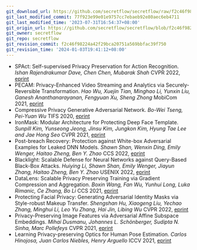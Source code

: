 ```yaml
---
git_download_url: https://github.com/secretflow/secretflow/raw/f2c46f98224a42f29bca20751a569bbfac39f750/docs/awesome-pets/papers/applications/multimedia/defense.md
git_last_modified_commit: 77f923e99e01e9757cc7ebaeb92e80aec6eb4711
git_last_modified_time: '2023-07-31T16:54:37+08:00'
git_origin_url: https://github.com/secretflow/secretflow/blob/f2c46f98224a42f29bca20751a569bbfac39f750/docs/awesome-pets/papers/applications/multimedia/defense.md
git_owner: secretflow
git_repo: secretflow
git_revision_commit: f2c46f98224a42f29bca20751a569bbfac39f750
git_revision_time: '2024-01-03T19:41:12+08:00'
---
```


- SPAct: Self-supervised Privacy Preservation for Action Recognition.
  <em>Ishan Rajendrakumar Dave, Chen Chen, Mubarak Shah</em>
  CVPR 2022, [eprint](https://arxiv.org/abs/2203.15205)
- PECAM: Privacy-Enhanced Video Streaming and Analytics via Securely-Reversible Transformation.
  <em>Hao Wu, Xuejin Tian, Minghao Li, Yunxin Liu, Ganesh Ananthanarayanan, Fengyuan Xu, Sheng Zhong</em>
  MobiCom 2021, [eprint](https://dl.acm.org/doi/10.1145/3447993.3448618)
- Compressive Privacy Generative Adversarial Network.
  <em>Bo-Wei Tseng, Pei-Yuan Wu</em>
  TIFS 2020, [eprint](https://ieeexplore.ieee.org/document/8963921)
- IronMask: Modular Architecture for Protecting Deep Face Template.
  <em>Sunpill Kim, Yunseong Jeong, Jinsu Kim, Jungkon Kim, Hyung Tae Lee and Jae Hong Seo</em>
  CVPR 2021, [eprint](https://arxiv.org/abs/2104.02239)
- Post-breach Recovery: Protection against White-box Adversarial Examples for Leaked DNN Models.
  <em>Shawn Shan, Wenxin Ding, Emily Wenger, Haitao Zheng, Ben Y. Zhao</em>
  CCS 2022, [eprint](https://arxiv.53yu.com/pdf/2205.10686.pdf)
- Blacklight: Scalable Defense for Neural Networks against Query-Based Black-Box Attacks.
  <em>Huiying Li, Shawn Shan, Emily Wenger, Jiayun Zhang, Haitao Zheng, Ben Y. Zhao</em>
  USENIX 2022, [eprint](https://arxiv.org/abs/2006.14042)
- DataLens: Scalable Privacy Preserving Training via Gradient Compression and Aggregation.
  <em>Boxin Wang, Fan Wu, Yunhui Long, Luka Rimanic, Ce Zhang, Bo Li</em>
  CCS 2021, [eprint](https://arxiv.org/abs/2103.11109)
- Protecting Facial Privacy: Generating Adversarial Identity Masks via Style-robust Makeup Transfer.
  <em>Shengshan Hu, Xiaogeng Liu, Yechao Zhang, Minghui Li, Leo Yu Zhang, Hai Jin, Libing Wu</em>
  CVPR 2022, [eprint](https://arxiv.org/abs/2203.03121)
- Privacy-Preserving Image Features via Adversarial Affine Subspace Embeddings.
  <em>Mihai Dusmanu, Johannes L. Schönberger, Sudipta N. Sinha, Marc Pollefeys</em>
  CVPR 2021, [eprint](https://arxiv.org/abs/2006.06634)
- Learning Privacy-preserving Optics for Human Pose Estimation.
  <em>Carlos Hinojosa, Juan Carlos Niebles, Henry Arguello</em>
  ICCV 2021, [eprint](https://ieeexplore.ieee.org/document/9710270)
